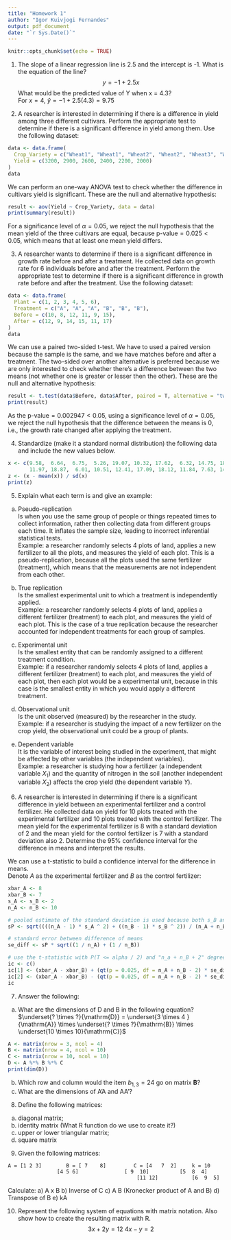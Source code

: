 ```yaml
---
title: "Homework 1"
author: "Igor Kuivjogi Fernandes"
output: pdf_document
date: "`r Sys.Date()`"
---
```


```r
knitr::opts_chunk$set(echo = TRUE)
```


1. The slope of a linear regression line is 2.5 and the intercept is -1. What is the equation of the line?
$$
y = -1 + 2.5x
$$
What would be the predicted value of Y when x = 4.3?   
For $x = 4$, $\hat{y} = -1 + 2.5(4.3) = 9.75$

2. A researcher is interested in determining if there is a difference in yield among three different cultivars. Perform the appropriate test to determine if there is a significant difference in yield among them. Use the following dataset:   
```r
data <- data.frame(
  Crop_Variety = c("Wheat1", "Wheat1", "Wheat2", "Wheat2", "Wheat3", "Wheat3"),
  Yield = c(3200, 2900, 2600, 2400, 2200, 2000)
)
data
```

We can perform an one-way ANOVA test to check whether the difference in cultivars yield is significant. These are the null and alternative hypothesis:
\begin{align*}
& H_0: \text{the means are equal} \\
& H_1: \text{at least one mean differs}
\end{align*}

```r
result <- aov(Yield ~ Crop_Variety, data = data)
print(summary(result))
```
For a significance level of $\alpha = 0.05$, we reject the null hypothesis that the mean yield of the three cultivars are equal, because $\text{p-value} = 0.025 < 0.05$, which means that at least one mean yield differs. 

3. A researcher wants to determine if there is a significant difference in growth rate before and after a treatment. He collected data on growth rate for 6 individuals before and after the treatment. Perform the appropriate test to determine if there is a significant difference in growth rate before and after the treatment. Use the following dataset:
```r
data <- data.frame(
  Plant = c(1, 2, 3, 4, 5, 6),
  Treatment = c("A", "A", "A", "B", "B", "B"),
  Before = c(10, 8, 12, 11, 9, 15),
  After = c(12, 9, 14, 15, 11, 17)
)
data
```

We can use a paired two-sided t-test. We have to used a paired version because the sample is the same, and we have matches before and after a treatment. The two-sided over another alternative is preferred because we are only interested to check whether there's a difference between the two means (not whether one is greater or lesser then the other). These are the null and alternative hypothesis:   
\begin{align*}
& H_0: \text{the difference between the means is 0} \\
& H_1: \text{the difference between the means is not equal to 0}
\end{align*}

```r
result <- t.test(data$Before, data$After, paired = T, alternative = "two.sided")
print(result)
```

As the $\text{p-value} = 0.002947 < 0.05$, using a significance level of $\alpha = 0.05$, we reject the null hypothesis that the difference between the means is 0, i.e., the growth rate changed after applying the treatment.

4. Standardize (make it a standard normal distribution) the following data and include the new values below.
```r
x <- c(9.58,  6.64,  6.75,  5.26, 19.07, 10.32, 17.62,  6.32, 14.75, 18.36,
       11.97, 18.87,  6.01, 10.51, 12.41, 17.09, 18.12, 11.84, 7.63, 14.26)
z <- (x - mean(x)) / sd(x)
print(z)
```

5. Explain what each term is and give an example:
a) Pseudo-replication    
Is when you use the same group of people or things repeated times to collect information, rather then collecting data from different groups each time. It inflates the sample size, leading to incorrect inferential statistical tests.      
Example: a researcher randomly selects 4 plots of land, applies a new fertilizer to all the plots, and measures the yield of each plot. This is a pseudo-replication, because all the plots used the same fertilizer (treatment), which means that the measurements are not independent from each other.

b) True replication    
Is the smallest experimental unit to which a treatment is independently applied.   
Example: a researcher randomly selects 4 plots of land, applies a different fertilizer (treatment) to each plot, and measures the yield of each plot. This is the case of a true replication because the researcher accounted for independent treatments for each group of samples.

c) Experimental unit    
Is the smallest entity that can be randomly assigned to a different treatment condition.   
Example: if a researcher randomly selects 4 plots of land, applies a different fertilizer (treatment) to each plot, and measures the yield of each plot, then each plot would be a experimental unit, because in this case is the smallest entity in which you would apply a different treatment.   

d) Observational unit       
Is the unit observed (measured) by the researcher in the study.    
Example: if a researcher is studying the impact of a new fertilizer on the crop yield, the observational unit could be a group of plants.

e) Dependent variable    
It is the variable of interest being studied in the experiment, that might be affected by other variables (the independent variables).   
Example: a researcher is studying how a fertilizer (a independent variable $X_1$) and the quantity of nitrogen in the soil (another independent variable $X_2$) affects the crop yield (the dependent variable $Y$).      

6. A researcher is interested in determining if there is a significant difference in yield between an experimental fertilizer and a control fertilizer. He collected data 
on yield for 10 plots treated with the experimental fertilizer and 10 plots treated with the control fertilizer. The mean yield for the experimental fertilizer is 8 with a standard deviation of 2 and the mean yield for the control fertilizer is 7 with a standard deviation also 2. Determine the 95% confidence interval for the difference in means and interpret the results.    

We can use a t-statistic to build a confidence interval for the difference in means.   
Denote $A$ as the experimental fertilizer and $B$ as the control fertilizer:
```r
xbar_A <- 8
xbar_B <- 7
s_A <- s_B <- 2
n_A <- n_B <- 10

# pooled estimate of the standard deviation is used because both s_B and s_B are equal
sP <- sqrt((((n_A - 1) * s_A ^ 2) + ((n_B - 1) * s_B ^ 2)) / (n_A + n_B - 2))

# standard error between difference of means
se_diff <- sP * sqrt((1 / n_A) + (1 / n_B))

# use the t-statistic with P(T <= alpha / 2) and "n_a + n_B + 2" degrees of freedom
ic <- c()
ic[1] <- (xbar_A - xbar_B) + (qt(p = 0.025, df = n_A + n_B - 2) * se_diff)
ic[2] <- (xbar_A - xbar_B) - (qt(p = 0.025, df = n_A + n_B - 2) * se_diff)
ic
```


7. Answer the following:
a) What are the dimensions of D and B in the following equation? $\underset{? \times ?}{\mathrm{D}} = \underset{3 \times 4 }{\mathrm{A}} \times \underset{? \times ?}{\mathrm{B}} \times \underset{10 \times 10}{\mathrm{C}}$
```r
A <- matrix(nrow = 3, ncol = 4)
B <- matrix(nrow = 4, ncol = 10)
C <- matrix(nrow = 10, ncol = 10)
D <- A %*% B %*% C
print(dim(D))
```

b) Which row and column would the item $b_{1, 3} = 24$ go on matrix $\mathbf{B}$?
c) What are the dimensions of A’A and AA’?

8. Define the following matrices:
a) diagonal matrix;
b) identity matrix (What R function do we use to create it?)
c) upper or lower triangular matrix;
d) square matrix

9. Given the following matrices:
```
A = [1 2 3]        B = [ 7    8]         C = [4   7  2] 	k = 10
                [4 5 6]               [ 9  10]	        [5  8  4]
                                          [11 12]	        [6  9  5]
```

Calculate:
a) A x B
b) Inverse of C
c) A B (Kronecker product of A and B)
d) Transpose of B
e) kA

10. Represent the following system of equations with matrix notation. Also show how to create the resulting matrix with R.
$$
3x + 2y = 12 \
4x - y = 2
$$
